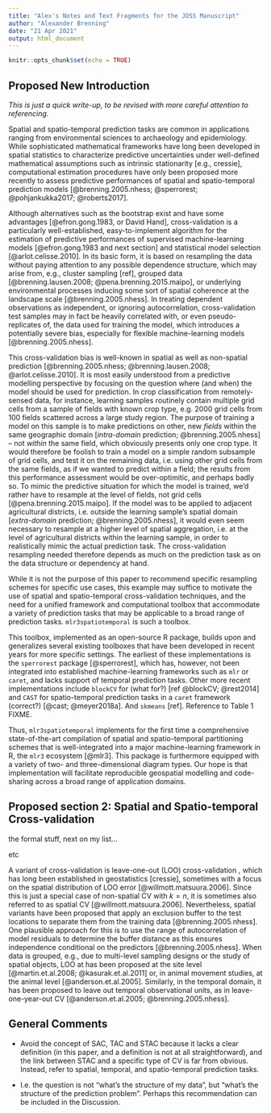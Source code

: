 ```yaml
---
title: "Alex's Notes and Text Fragments for the JOSS Manuscript"
author: "Alexander Brenning"
date: "21 Apr 2021"
output: html_document
---
```


```r
knitr::opts_chunk$set(echo = TRUE)
```

## Proposed New Introduction

*This is just a quick write-up, to be revised with more careful attention to referencing.*

Spatial and spatio-temporal prediction tasks are common in applications ranging from environmental sciences to archaeology and epidemiology. While sophisticated mathematical frameworks have long been developed in spatial statistics to characterize predictive uncertainties under well-defined mathematical assumptions such as intrinsic stationarity [e.g., cressie], computational estimation procedures have only been proposed more recently to assess predictive performances of spatial and spatio-temporal prediction models [@brenning.2005.nhess; @sperrorest; @pohjankukka2017; @roberts2017].

Although alternatives such as the bootstrap exist and have some advantages [@efron.gong.1983, or David Hand], cross-validation is a particularly well-established, easy-to-implement algorithm for the estimation of predictive performances of supervised machine-learning models [@efron.gong.1983 and next section] and statistical model selection [@arlot.celisse.2010]. In its basic form, it is based on resampling the data without paying attention to any possible dependence structure, which may arise from, e.g., cluster sampling [ref], grouped data [@brenning.lausen.2008; @pena.brenning.2015.maipo], or underlying environmental processes inducing some sort of spatial coherence at the landscape scale [@brenning.2005.nhess]. In treating dependent observations as independent, or ignoring autocorrelation, cross-validation test samples may in fact be heavily correlated with, or even pseudo-replicates of, the data used for training the model, which introduces a potentially severe bias, especially for flexible machine-learning models [@brenning.2005.nhess].

This cross-validation bias is well-known in spatial as well as non-spatial prediction [@brenning.2005.nhess; @brenning.lausen.2008; @arlot.celisse.2010]. It is most easily understood from a predictive modelling perspective by focusing on the question where (and when) the model should be used for prediction. In crop classification from remotely-sensed data, for instance, learning samples routinely contain multiple grid cells from a sample of fields with known crop type, e.g. 2000 grid cells from 100 fields scattered across a large study region. The purpose of training a model on this sample is to make predictions on other, new *fields* within the same geographic domain [*intra-domain* prediction; @brenning.2005.nhess] -- not *within* the same field, which obviously presents only one crop type. It would therefore be foolish to train a model on a simple random subsample of grid cells, and test it on the remaining data, i.e. using other grid cells from the same fields, as if we wanted to predict within a field; the results from this performance assessment would be over-optimitic, and perhaps badly so. To mimic the predictive situation for which the model is trained, we'd rather have to resample at the level of fields, not grid cells [@pena.brenning.2015.maipo]. If the model was to be applied to adjacent agricultural districts, i.e. outside the learning sample's spatial domain [*extra-domain* prediction; @brenning.2005.nhess], it would even seem necessary to resample at a higher level of spatial aggregation, i.e. at the level of agricultural districts within the learning sample, in order to realistically mimic the actual prediction task. The cross-validation resampling needed therefore depends as much on the prediction task as on the data structure or dependency at hand.

While it is not the purpose of this paper to recommend specific resampling schemes for specific use cases, this example may suffice to motivate the use of spatial and spatio-temporal cross-validation techniques, and the need for a unified framework and computational toolbox that accommodate a variety of prediction tasks that may be applicable to a broad range of prediction tasks. `mlr3spatiotemporal` is such a toolbox.

This toolbox, implemented as an open-source R package, builds upon and generalizes several existing toolboxes that have been developed in recent years for more specific settings. The earliest of these implementations is the `sperrorest` package [@sperrorest], which has, however, not been integrated into established machine-learning frameworks such as `mlr` or `caret`, and lacks support of temporal prediction tasks. Other more recent implementations include `blockCV` for (what for?) [ref @blockCV; @rest2014] and `CAST` for spatio-temporal prediction tasks in a `caret` framework (correct?) [@cast; @meyer2018a]. And `skmeans` [ref]. Reference to Table 1 FIXME. 

Thus, `mlr3spatiotemporal` implements for the first time a comprehensive state-of-the-art compilation of spatial and spatio-temporal partitioning schemes that is well-integrated into a major machine-learning framework in R, the `mlr3` ecosystem [@mlr3]. This package is furthermore equipped with a variety of two- and three-dimensional diagram types. Our hope is that implementation will facilitate reproducible geospatial modelling and code-sharing across a broad range of application domains.



## Proposed section 2: Spatial and Spatio-temporal Cross-validation

the formal stuff, next on my list...

etc

A variant of cross-validation is leave-one-out (LOO) cross-validation , which has long been established in geostatistics [cressie], sometimes with a focus on the spatial distribution of LOO error [@willmott.matsuura.2006]. Since this is just a special case of non-spatial CV with $k=n$, it is sometimes also referred to as spatial CV [@willmott.matsuura.2006]. Nevertheless, spatial variants have been proposed that apply an exclusion buffer to the test locations to separate them from the training data [@brenning.2005.nhess]. One plausible approach for this is to use the range of autocorrelation of model residuals to determine the buffer distance as this ensures independence conditional on the predictors [@brenning.2005.nhess]. When data is grouped, e.g., due to multi-level sampling designs or the study of spatial objects, LOO at has been proposed at the site level [@martin.et.al.2008; @kasurak.et.al.2011] or, in animal movement studies, at the animal level [@anderson.et.al.2005]. Similarly, in the temporal domain, it has been proposed to leave out temporal observational units, as in leave-one-year-out CV [@anderson.et.al.2005; @brenning.2005.nhess].




## General Comments

- Avoid the concept of SAC, TAC and STAC because it lacks a clear definition (in this paper, and a definition is not at all straightforward), and the link between STAC and a specific type of CV is far from obvious. Instead, refer to spatial, temporal, and spatio-temporal prediction tasks.

- I.e. the question is not "what's the structure of my data", but "what's the structure of the prediction problem". Perhaps this recommendation can be included in the Discussion.


